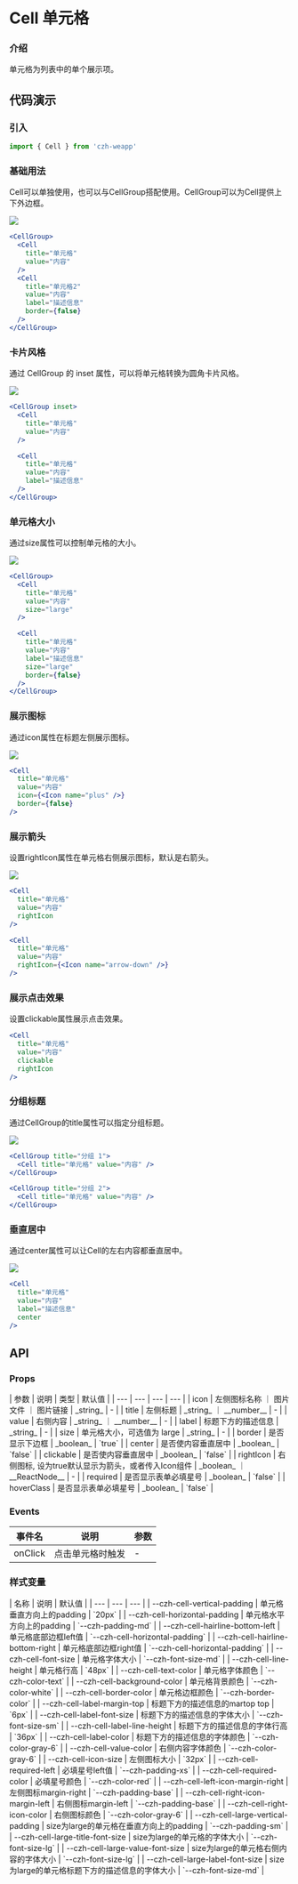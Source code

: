 
# Cell 单元格

### 介绍

单元格为列表中的单个展示项。

## 代码演示

### 引入

```jsx
import { Cell } from 'czh-weapp'
```

### 基础用法

Cell可以单独使用，也可以与CellGroup搭配使用。CellGroup可以为Cell提供上下外边框。

<Image src="/imgs/cell/basic.jpg" />

```jsx
<CellGroup>
  <Cell 
    title="单元格" 
    value="内容" 
  />
  <Cell 
    title="单元格2" 
    value="内容" 
    label="描述信息" 
    border={false}
  />
</CellGroup>
```

### 卡片风格

通过 CellGroup 的 inset 属性，可以将单元格转换为圆角卡片风格。

<Image src="/imgs/cell/card.jpg" />

```jsx
<CellGroup inset>
  <Cell 
    title="单元格" 
    value="内容" 
  />

  <Cell 
    title="单元格" 
    value="内容" 
    label="描述信息" 
  />
</CellGroup>
```

### 单元格大小

通过size属性可以控制单元格的大小。

<Image src="/imgs/cell/size.jpg" />

```jsx
<CellGroup>
  <Cell 
    title="单元格" 
    value="内容" 
    size="large"
  />

  <Cell 
    title="单元格" 
    value="内容" 
    label="描述信息" 
    size="large"
    border={false}
  />
</CellGroup>
```

### 展示图标

通过icon属性在标题左侧展示图标。

<Image src="/imgs/cell/icon.jpg" />

```jsx
<Cell 
  title="单元格"
  value="内容"
  icon={<Icon name="plus" />}
  border={false}
/>
```

### 展示箭头

设置rightIcon属性在单元格右侧展示图标，默认是右箭头。

<Image src="/imgs/cell/right.jpg" />

```jsx
<Cell 
  title="单元格" 
  value="内容" 
  rightIcon
/>

<Cell 
  title="单元格" 
  value="内容" 
  rightIcon={<Icon name="arrow-down" />}
/>
```

### 展示点击效果

设置clickable属性展示点击效果。

```jsx
<Cell 
  title="单元格" 
  value="内容" 
  clickable
  rightIcon
/>
```

### 分组标题

通过CellGroup的title属性可以指定分组标题。

<Image src="/imgs/cell/group.jpg" />

```jsx
<CellGroup title="分组 1">
  <Cell title="单元格" value="内容" />
</CellGroup>	

<CellGroup title="分组 2">
  <Cell title="单元格" value="内容" />
</CellGroup>	
```

### 垂直居中

通过center属性可以让Cell的左右内容都垂直居中。

<Image src="/imgs/cell/center.jpg" />

```jsx
<Cell 
  title="单元格"	
  value="内容"
  label="描述信息"
  center
/>
```

## API

### Props

<div class="table-container">
| 参数 | 说明 | 类型 | 默认值 |
| --- | --- | --- | --- |
| icon | 左侧图标名称 ｜ 图片文件 ｜ 图片链接 | _string_ | - |
| title | 左侧标题 | _string_ ｜ __number__ | - |
| value | 右侧内容	 | _string_ ｜ __number__ | - |
| label | 标题下方的描述信息	| _string_ | - |
| size | 单元格大小，可选值为 large		| _string_ | - |
| border | 是否显示下边框			| _boolean_ | `true` |
| center | 是否使内容垂直居中	| _boolean_ | `false` |
| clickable | 是否使内容垂直居中	| _boolean_ | `false` |
| rightIcon | 右侧图标, 设为true默认显示为箭头，或者传入Icon组件	| _boolean_ ｜ __ReactNode__ | - |
| required | 是否显示表单必填星号		| _boolean_ | `false` |
| hoverClass | 是否显示表单必填星号		| _boolean_ | `false` |
</div>

### Events

| 事件名 | 说明 | 参数  |
| --- | --- | --- |
| onClick | 点击单元格时触发 | - |

### 样式变量

<div class="table-container">
| 名称 | 说明 | 默认值 | 
| --- | --- | --- |
| --czh-cell-vertical-padding | 单元格垂直方向上的padding | `20px` |
| --czh-cell-horizontal-padding | 单元格水平方向上的padding | `--czh-padding-md` |
| --czh-cell-hairline-bottom-left | 单元格底部边框left值 | `--czh-cell-horizontal-padding` |
| --czh-cell-hairline-bottom-right | 单元格底部边框right值 | `--czh-cell-horizontal-padding` |
| --czh-cell-font-size | 单元格字体大小 | `--czh-font-size-md` |
| --czh-cell-line-height | 单元格行高 | `48px` |
| --czh-cell-text-color | 单元格字体颜色 | `--czh-color-text` |
| --czh-cell-background-color | 单元格背景颜色 | `--czh-color-white` |
| --czh-cell-border-color | 单元格边框颜色 | `--czh-border-color` |
| --czh-cell-label-margin-top | 标题下方的描述信息的martop top | `6px` |
| --czh-cell-label-font-size | 标题下方的描述信息的字体大小 | `--czh-font-size-sm` |
| --czh-cell-label-line-height | 标题下方的描述信息的字体行高 | `36px` |
| --czh-cell-label-color | 标题下方的描述信息的字体颜色 | `--czh-color-gray-6` |
| --czh-cell-value-color | 右侧内容字体颜色 | `--czh-color-gray-6` |
| --czh-cell-icon-size | 左侧图标大小 | `32px` |
| --czh-cell-required-left | 必填星号left值 | `--czh-padding-xs` |
| --czh-cell-required-color | 必填星号颜色 | `--czh-color-red` |
| --czh-cell-left-icon-margin-right | 左侧图标margin-right | `--czh-padding-base` |
| --czh-cell-right-icon-margin-left | 右侧图标margin-left | `--czh-padding-base` |
| --czh-cell-right-icon-color | 右侧图标颜色 | `--czh-color-gray-6` |
| --czh-cell-large-vertical-padding | size为large的单元格在垂直方向上的padding | `--czh-padding-sm` |
| --czh-cell-large-title-font-size | size为large的单元格的字体大小 | `--czh-font-size-lg` |
| --czh-cell-large-value-font-size | size为large的单元格右侧内容的字体大小 | `--czh-font-size-lg` |
| --czh-cell-large-label-font-size | size为large的单元格标题下方的描述信息的字体大小 | `--czh-font-size-md` |
</div>